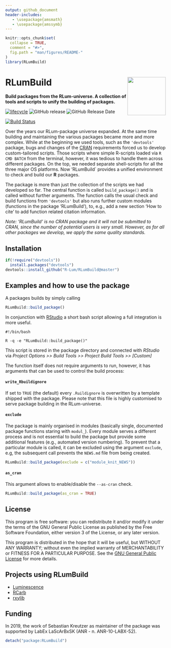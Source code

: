 ```yaml
---
output: github_document
header-includes:
   - \usepackage{amsmath}
   - \usepackage{amssymb}
---
```

<!-- README.md was auto-generated by README.Rmd. Please DO NOT edit by hand!-->

```r
knitr::opts_chunk$set(
  collapse = TRUE,
  comment = "#>",
  fig.path = "man/figures/README-"
)
library(RLumBuild)
```

# RLumBuild <img width=120px src="man/figures/RLumBuild-logo.svg" align="right" />

**Build packages from the RLum-universe. A collection of tools and scripts to unify the building of packages.**

[![lifecycle](https://img.shields.io/badge/lifecycle-experimental-orange.svg)](https://www.tidyverse.org/lifecycle/#experimental)
![GitHub release](https://img.shields.io/github/release/RLum/RLumBuild.svg)
![GitHub Release Date](https://img.shields.io/github/release-date/RLum/RLumBuild.svg)

[![Build Status](https://travis-ci.org/R-Lum/RLumBuild.svg?branch=master)](https://travis-ci.org/R-Lum/RLumBuild)

Over the years our RLum-package universe expanded. At the same time building and maintaining the various packages became more and more complex. While at the beginning we used tools, such as the `'devtools'` package, bugs and changes of the [CRAN](https://r-project.org) requirements forced us to develop custom-tailored scripts. Those scripts where simple R-scripts loaded via `R CMD BATCH` from the terminal, however, it was tedious to handle them across different packages. On the top, we needed separate shell-scripts for all the three major OS platforms. Now 'RLumBuild` provides a unified environment to check and build our **R** packages. 

The package is more than just the collection of the scripts we had developed so far. The central function is called `build_package()` and is called without further arguments. The function calls the usual check and build functions from `'devtools'` but also runs
further custom modules (functions in the package 'RLumBuild'), to, e.g., add a new section 'How to cite' to 
add function related citation information. 

*Note: 'RLumBuild' is no CRAN package and it will not be submitted to CRAN, since the number of potential 
users is very small. However, as for all other packages we develop, we apply the same quality standards.* 

## Installation

```r
if(!require("devtools"))
  install.packages("devtools")
devtools::install_github("R-Lum/RLumBuild@master")
```

## Examples and how to use the package

A packages builds by simply calling 

```r
RLumBuild::build_package()
```

In conjunction with [RStudio](https://www.rstudio.com/products/rstudio/download/) a 
short bash script allowing a full integration is more useful. 

```{}
#!/bin/bash

R -q -e "RLumBuild::build_package()"
```

This script is stored in the package directory and connected with *RStudio* via 
*Project Options >> Build Tools >> Project Build Tools >> [Custom]*

The function itself does not require arguments to run, however, it has arguments that 
can be used to control the build process:  

#### `  write_Rbuildignore`

If set to `TRUE` (the default) every `.Ruildignore` is overwritten by a template shipped
with the package. Please note that this file is highly customised to serve package building 
in the RLum-universe.

#### `exclude`

The package is mainly organised in modules (basically single, documented package functions
staring with `modul_`). Every module serves a different process and is not essential 
to build the package but provide some additional features (e.g., automated version numbering). 
To prevent that a particular module is called, it can be excluded using the argument `exclude`, 
e.g, the subsequent call prevents the `NEWS.md` file from being created. 

```r
RLumBuild::build_package(exclude = c("module_knit_NEWS"))
```

#### `as_cran`

This argument allows to enable/disable the `--as-cran` check.

```r
RLumBuild::build_package(as_cran = TRUE)
```

## License

This program is free software: you can redistribute it and/or modify
it under the terms of the GNU General Public License as published by
the Free Software Foundation, either version 3 of the License, or
any later version.

 This program is distributed in the hope that it will be useful,
 but WITHOUT ANY WARRANTY; without even the implied warranty of
 MERCHANTABILITY or FITNESS FOR A PARTICULAR PURPOSE.  See the
 [GNU General Public License](https://github.com/R-Lum/RLumBuild/blob/master/LICENSE) for more details.

## Projects using RLumBuild

* [Luminescence](https://github.com/R-Lum/Luminescence)
* [RCarb](https://github.com/R-Lum/RCarb)
* [rxylib](https://github.com/R-Lum/rxylib)

## <span class="glyphicon glyphicon-euro"></span> Funding

In 2019, the work of Sebastian Kreutzer as maintainer of the package was supported
by LabEx LaScArBxSK (ANR - n. ANR-10-LABX-52).


```r
detach("package:RLumBuild")
```